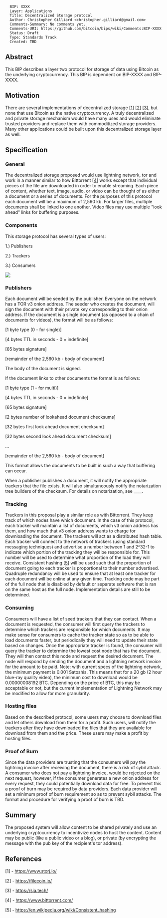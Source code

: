 <pre>
  BIP: XXXX
  Layer: Applications
  Title: Decentralized Storage protocol
  Author: Christopher Gilliard <christopher.gilliard@gmail.com>
  Comments-Summary: No comments yet.
  Comments-URI: https://github.com/bitcoin/bips/wiki/Comments:BIP-XXXX
  Status: Draft
  Type: Standards Track
  Created: TBD
</pre>

==Abstract==

This BIP describes a layer two protocol for storage of data using Bitcoin as the underlying cryptocurrency.  This BIP is dependent on BIP-XXXX and BIP-XXXX.

==Motivation==

There are several implementations of decentralized storage [<a href="#references">1</a>] [<a href="#references">2</a>] [<a href="#references">3</a>], but none that use Bitcoin as the native cryptocurrency. A truly decentralized and private storage mechanism would have many uses and would eliminate trusted providers and replace them with commoditized storage providers. Many other applications could be built upon this decentralized storage layer as well.

==Specification==

===General===

The decentralized storage proposed would use lightning network, tor and work in a manner similar to how Bittorrent [<a href="#references">4</a>] works except that individual pieces of the file are downloaded in order to enable streaming. Each piece of content, whether text, image, audio, or video can be thought of as either a document or a series of documents. For the purposes of this protocol each document will be a maximum of 2,560 kb. For larger files, multiple documents shall be linked to one another. Video files may use multiple "look ahead" links for buffering purposes.

===Components===

This storage protocol has several types of users:

1.) Publishers

2.) Trackers

3.) Consumers

<img src="bip-XXXX/decentralized_storage_diagram.png">

===Publishers===

Each document will be seeded by the publisher. Everyone on the network has a TOR v3 onion address. The seeder who creates the document, will sign the document with their private key corresponding to their onion address. If the document is a single document (as opposed to a chain of documents for videos), the format will be as follows:

<div><nowiki>
[1 byte type (0 - for single)]
</nowiki></div><div><nowiki>
[4 bytes TTL in seconds - 0 = indefinite]
</nowiki></div><div><nowiki>
[65 bytes signature]
</nowiki></div><div><nowiki>
[remainder of the 2,560 kb - body of document]
</nowiki></div>

The body of the document is signed.

If the document links to other documents the format is as follows:

<div><nowiki>
[1 byte type (1 - for multi)]
</nowiki></div><div><nowiki>
[4 bytes TTL in seconds - 0 = indefinite]
</nowiki></div><div><nowiki>
[65 bytes signature]
</nowiki></div><div><nowiki>
[2 bytes number of lookahead document checksums]
</nowiki></div><div><nowiki>
[32 bytes first look ahead document checksum]
</nowiki></div><div><nowiki>
[32 bytes second look ahead document checksum]
</nowiki></div><div><nowiki>
...
</nowiki></div><div><nowiki>
[remainder of the 2,560 kb - body of document]</nowiki></div>

This format allows the documents to be built in such a way that buffering can occur.

When a publisher publishes a document, it will notify the appropriate trackers that the file exists. It will also simultaneously notify the notarization tree builders of the checksum. For details on notarization, see ____.

===Tracking===

Trackers in this proposal play a similar role as with Bittorrent. They keep track of which nodes have which document. In the case of this protocol, each tracker will maintain a list of documents, which v3 onion address has them, and how much that v3 onion address wants to charge for downloading the document. The trackers will act as a distributed hash table. Each tracker will connect to the network of trackers (using standard messaging techniques) and advertise a number between 1 and 2^32-1 to indicate which portion of the tracking they will be responsible for. This number will be used to determine what proportion of the load they will receive. Consistent hashing [<a href="#references">5</a>] will be used such that the proportion of document going to each tracker is proportional to their number advertised. Quadruple redundancy will be used to ensure that at least one tracker for each document will be online at any given time. Tracking code may be part of the full node that is disabled by default or separate software that is ran on the same host as the full node. Implementation details are still to be determined.

===Consuming===

Consumers will have a list of seed trackers that they can contact. When a document is requested, the consumer will first query the trackers to determine which trackers are responsible for which documents. It may make sense for consumers to cache the tracker state so as to be able to load documents faster, but periodically they will need to update their state based on changes. Once the appropriate tracker is found, the consumer will query the tracker to determine the lowest cost node that has the document. They will then contact this node and request the desired document. The node will respond by sending the document and a lightning network invoice for the amount to be paid. Note: with current specs of the lightning network, the minimum payment is 0.001 Satoshis. This means that for a 20 gb (2 hour blue-ray quality video), the minimum cost to download would be 0.00000008192 BTC. Depending on the price of BTC, this may be acceptable or not, but the current implementation of Lightning Network may be modified to allow for more granularity.

===Hosting files===

Based on the described protocol, some users may choose to download files and let others download from them for a profit. Such users, will notify the trackers after they have downloaded the files that they are available for download from them and the price. These users may make a profit by hosting files.

===Proof of Burn===

Since the data providers are trusting that the consumers will pay the lightning invoice after receiving the document, there is a risk of sybil attack. A consumer who does not pay a lightning invoice, would be rejected on the next request, however, if the consumer generates a new onion address for every request, they could potentially download data for free. To prevent this a proof of burn may be required by data providers. Each data provider will set a minimum proof of burn requirement so as to prevent sybil attacks. The format and procedure for verifying a proof of burn is TBD.

==Summary==

The proposed system will allow content to be shared privately and use an underlying cryptocurrency to incentivize nodes to host the content. Content may be public (like a public video or a blog), or private (by encrypting the message with the pub key of the recipient's tor address).

==References==

[1] - https://www.storj.io/

[2] - https://filecoin.io/

[3] - https://sia.tech/

[4] - https://www.bittorrent.com/

[5] - https://en.wikipedia.org/wiki/Consistent_hashing

